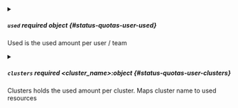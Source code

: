 

<PartialLimit />



<details className="config-field" data-expandable="true">
<summary>

##### `used` <span className="config-field-required" data-required="false">required</span> <span className="config-field-type">object</span> <span className="config-field-default"></span> <span className="config-field-enum"></span> {#status-quotas-user-used}

Used is the used amount per user / team

</summary>

<PartialUsedreference />


</details>



<details className="config-field" data-expandable="true">
<summary>

##### `clusters` <span className="config-field-required" data-required="false">required</span> <span className="config-field-type">&lt;cluster_name&gt;:object</span> <span className="config-field-default"></span> <span className="config-field-enum"></span> {#status-quotas-user-clusters}

Clusters holds the used amount per cluster. Maps cluster name to used resources

</summary>

<PartialClustersreference />


</details>
